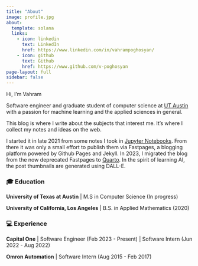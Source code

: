 ```yaml
---
title: "About"
image: profile.jpg
about:
  template: solana
  links:
    - icon: linkedin
      text: LinkedIn
      href: https://www.linkedin.com/in/vahrampoghosyan/
    - icon: github
      text: Github
      href: https://www.github.com/v-poghosyan
page-layout: full
sidebar: false
---
```


Hi, I'm Vahram 

Software engineer and graduate student of computer science at [UT Austin](https://www.utexas.edu/) with a passion for machine learning and the applied sciences in general.

This blog is where I write about the subjects that interest me. It's where I collect my notes and ideas on the web. 

I started it in late 2021 from some notes I took in [Jupyter Notebooks](https://jupyter.org/). From there it was only a small effort to publish them via Fastpages, a blogging platform powered by Github Pages and Jekyll. In 2023, I migrated the blog from the now deprecated Fastpages to [Quarto](https://quarto.org/docs). In the spirit of learning AI, the post thumbnails are generated using DALL-E.  

### 🎓 Education

**University of Texas at Austin** | M.S in Computer Science (In progress)

**University of California, Los Angeles** | B.S. in Applied Mathematics (2020)

### 💻 Experience

**Capital One** | Software Engineer  (Feb 2023 - Present) | Software Intern (Jun 2022 - Aug 2022)

**Omron Automation** | Software Intern (Aug 2015 - Feb 2017)